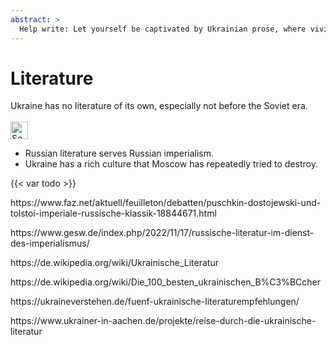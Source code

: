 ```yaml
---
abstract: > 
  Help write: Let yourself be captivated by Ukrainian prose, where vivid narratives and profound stories reflect the rich history and unshakeable soul of a nation!
---
```


# Literature {#sec-culture-prose}

::: {.callout-caution title="Myth"}
Ukraine has no literature of its own, especially not before the Soviet era.
[<br></br>![Search for topic in EUvsDisinfo](../all_common_img/EUvsDisinfo_400x240.jpg){height=2em}](https://euvsdisinfo.eu/disinformation-cases/?text=literature)
:::

::: {.callout-tip title="Truth"}
- Russian literature serves Russian imperialism. 
- Ukraine has a rich culture that  Moscow has repeatedly tried to destroy.
:::

{{< var todo >}}


https://www.faz.net/aktuell/feuilleton/debatten/puschkin-dostojewski-und-tolstoi-imperiale-russische-klassik-18844671.html

https://www.gesw.de/index.php/2022/11/17/russische-literatur-im-dienst-des-imperialismus/

https://de.wikipedia.org/wiki/Ukrainische_Literatur

https://de.wikipedia.org/wiki/Die_100_besten_ukrainischen_B%C3%BCcher

https://ukraineverstehen.de/fuenf-ukrainische-literaturempfehlungen/

https://www.ukrainer-in-aachen.de/projekte/reise-durch-die-ukrainische-literatur

